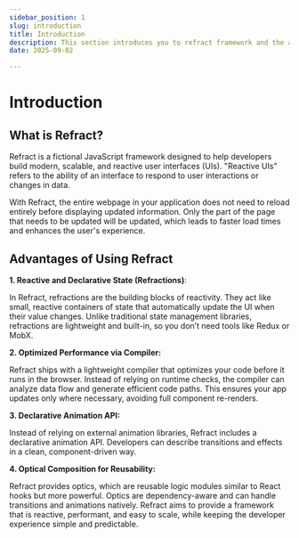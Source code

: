 ```yaml
---
sidebar_position: 1
slug: introduction
title: Introduction
description: This section introduces you to refract framework and the advantages it offers.
date: 2025-09-02

---
```


# Introduction

## What is Refract?

Refract is a fictional JavaScript framework designed to help developers build modern, scalable, and reactive user interfaces (UIs). "Reactive UIs" refers to the ability of an interface to respond to user interactions or changes in data.

With Refract, the entire webpage in your application does not need to reload entirely before displaying updated information. Only the part of the page that needs to be updated will be updated, which leads to faster load times and enhances the user's experience. 

## Advantages of Using Refract

**1. Reactive and Declarative State (Refractions)**:

In Refract, refractions are the building blocks of reactivity. They act like small, reactive containers of state that automatically update the UI when their value changes. Unlike traditional state management libraries, refractions are lightweight and built-in, so you don’t need tools like Redux or MobX.

**2. Optimized Performance via Compiler:**

Refract ships with a lightweight compiler that optimizes your code before it runs in the browser. Instead of relying on runtime checks, the compiler can analyze data flow and generate efficient code paths. This ensures your app updates only where necessary, avoiding full component re-renders.

**3. Declarative Animation API:**

Instead of relying on external animation libraries, Refract includes a declarative animation API. Developers can describe transitions and effects in a clean, component-driven way.

**4.  Optical Composition for Reusability:**

Refract provides optics, which are reusable logic modules similar to React hooks but more powerful. Optics are dependency-aware and can handle transitions and animations natively.
Refract aims to provide a framework that is reactive, performant, and easy to scale, while keeping the developer experience simple and predictable.
